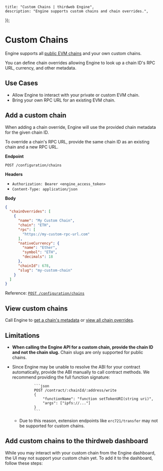 
	title: "Custom Chains | thirdweb Engine",
	description: "Engine supports custom chains and chain overrides.",
});

# Custom Chains

Engine supports all [public EVM chains](https://thirdweb.com/chainlist) and your own custom chains.

You can define chain overrides allowing Engine to look up a chain ID's RPC URL, currency, and other metadata.

## Use Cases

- Allow Engine to interact with your private or custom EVM chain.
- Bring your own RPC URL for an existing EVM chain.

## Add a custom chain

When adding a chain override, Engine will use the provided chain metadata for the given chain ID.

<Callout variant='info' title="How to override a chain RPC URL">

To override a chain's RPC URL, provide the same chain ID as an existing chain and a new RPC URL.

</Callout>

**Endpoint**

`POST /configuration/chains`

**Headers**

- `Authorization: Bearer <engine_access_token>`
- `Content-Type: application/json`

**Body**
```json
{
  "chainOverrides": [
    {
      "name": "My Custom Chain",
      "chain": "ETH",
      "rpc": [
        "https://my-custom-rpc-url.com"
      ],
      "nativeCurrency": {
        "name": "Ether",
        "symbol": "ETH",
        "decimals": 18
      },
      "chainId": 678,
      "slug": "my-custom-chain"
    }
  ]
}
```

Reference: [`POST /configuration/chains`](https://engine-api.thirdweb.com/reference#tag/configuration/POST/configuration/chains)

## View custom chains

Call Engine to [get a chain's metadata](https://engine-api.thirdweb.com/reference#tag/chain/GET/chain/get) or [view all chain overrides](https://engine-api.thirdweb.com/reference#tag/configuration/GET/configuration/chains).

## Limitations

- **When calling the Engine API for a custom chain, provide the chain ID and not the chain slug.** Chain slugs are only supported for public chains.
- Since Engine may be unable to resolve the ABI for your contract automatically, provide the ABI manually to call contract methods. We recommend providing the full function signature:

				```json
				POST /contract/:chainId/:address/write
				{
					"functionName": "function setTokenURI(string uri)",
					"args": ["ipfs://..."]
				}
				```

	- Due to this reason, extension endpoints like `erc721/transfer` may not be supported for custom chains.

## Add custom chains to the thirdweb dashboard

While you may interact with your custom chain from the Engine dashboard, the UI may not support your custom chain yet. To add it to the dashboard, follow these steps:

<DocImage
	src={addCustomChain1}
	alt="Add custom chain"
	className="max-w-[300px] mx-auto"
/>
<DocImage
	src={addCustomChain2}
	alt="Add custom chain"
	className="max-w-[300px] mx-auto"
/>
<DocImage
	src={addCustomChain3}
	alt="Add custom chain"
	className="max-w-[300px] mx-auto"
/>
<DocImage
	src={addCustomChain4}
	alt="Add custom chain"
	className="max-w-[500px] mx-auto"
/>